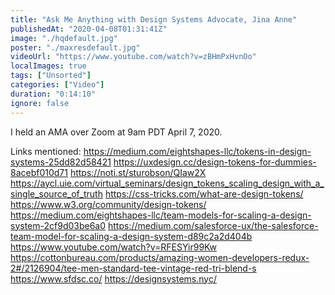 ```yaml
---
title: "Ask Me Anything with Design Systems Advocate, Jina Anne"
publishedAt: "2020-04-08T01:31:41Z"
image: "./hqdefault.jpg"
poster: "./maxresdefault.jpg"
videoUrl: "https://www.youtube.com/watch?v=zBHmPxHvnOo"
localImages: true
tags: ["Unsorted"]
categories: ["Video"]
duration: "0:14:10"
ignore: false
---
```


I held an AMA over Zoom at 9am PDT April 7, 2020.

Links mentioned:
https://medium.com/eightshapes-llc/tokens-in-design-systems-25dd82d58421
https://uxdesign.cc/design-tokens-for-dummies-8acebf010d71
https://noti.st/sturobson/QIaw2X
https://aycl.uie.com/virtual_seminars/design_tokens_scaling_design_with_a_single_source_of_truth
https://css-tricks.com/what-are-design-tokens/
https://www.w3.org/community/design-tokens/
https://medium.com/eightshapes-llc/team-models-for-scaling-a-design-system-2cf9d03be6a0
https://medium.com/salesforce-ux/the-salesforce-team-model-for-scaling-a-design-system-d89c2a2d404b
https://www.youtube.com/watch?v=RFESYir99Kw
https://cottonbureau.com/products/amazing-women-developers-redux-2#/2126904/tee-men-standard-tee-vintage-red-tri-blend-s
https://www.sfdsc.co/
https://designsystems.nyc/
